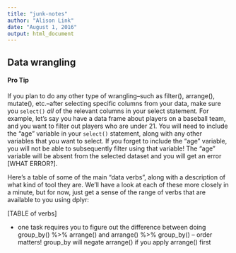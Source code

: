 ```yaml
---
title: "junk-notes"
author: "Alison Link"
date: "August 1, 2016"
output: html_document
---
```


## Data wrangling


#### Pro Tip {.pro-tip}
If you plan to do any other type of wrangling--such as filter(), arrange(), mutate(), etc.--after selecting specific columns from your data, make sure you `select()` _all_ of the relevant columns in your select statement.  For example, let's say you have a data frame about players on a baseball team, and you want to filter out players who are under 21.  You will need to include the "age" variable in your `select()` statement, along with any other variables that you want to select.  If you forget to include the "age" variable, you will not be able to subsequently filter using that variable!  The "age" variable will be absent from the selected dataset and you will get an error [WHAT ERROR?].



Here's a table of some of the main "data verbs", along with a description of what kind of tool they are.  We'll have a look at each of these more closely in a minute, but for now, just get a sense of the range of verbs that are available to you using dplyr:

[TABLE of verbs]




* one task requires you to figure out the difference between doing group_by() %>% arrange() and arrange() %>% group_by() -- order matters! group_by will negate arrange() if you apply arrange() first

